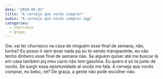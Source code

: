 ```yaml
---
date: "2020-05-01"
title: "A cerveja que vocês comprar"
audio: "A cerveja que vocês comprar.ogg"
categories:
  - churrasco
  - grupo
---
```


<Transcription>
Ow, vai ter churrasco na casa de ninguém esse final de semana, não, turma? Eu posso ir sem levar nada pq eu to sendo transparente, eu não tenho dinheiro esse final de semana não. Se alguém quiser até me buscar lá em casa também pq meu carro não tem gasolina. Eu quero é só ta junto de vocês. Se surgir essa oportunidade aí vocês me fala. A cerveja que vocês comprar, eu bebo, né? De graça, a gente não pode escolher não.
</Transcription>